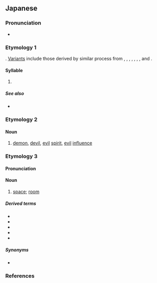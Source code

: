 {{character info/new}}
==Japanese==
{{stroke order|strokes=3}}

===Pronunciation===
* {{ja-pron}}

===Etymology 1===
{{ja-kana-mannyogana-etym}}. [[変体仮名|Variants]] include those derived by similar process from {{m|ja|万}}, {{m|ja|萬}}, {{m|ja|満}}, {{m|ja|馬}}, {{m|ja|間}}, {{m|ja|摩}}, {{m|ja|漫}}, {{m|ja|真}} and {{m|ja|麻}}.

====Syllable====
{{ja-syllable}}

# {{ja-kana-def}}

=====See also=====
* {{list:Hiragana/ja}}

===Etymology 2===

====Noun====
{{ja-noun}}

# {{ja-def|魔}} [[demon]], [[devil]], [[evil]] [[spirit]], [[evil]] [[influence]]

===Etymology 3===
{{ja-spellings|ま|h=ま|間}}

====Pronunciation====
{{ja-pron|ま|acc=0|acc_ref=DJR,NHK}}

====Noun====
{{ja-noun|ま}}

# [[space]]; [[room]]

=====Derived terms=====
* {{ja-r|床の間|とこ の ま}}
* {{ja-r|茶の間|ちゃ の ま}}
* {{ja-r|束の間|つかの ま}}
* {{ja-r|間に合う|ま に あう}}
* {{ja-r|間もなく|ま も なく}}

=====Synonyms=====
* {{ja-r|中|なか}}

===References===
<references/>